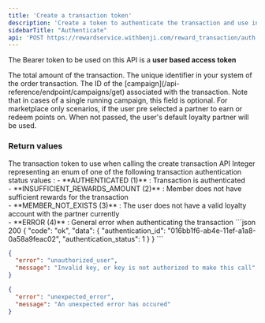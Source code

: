 ```yaml
---
title: 'Create a transaction token'
description: 'Create a token to authenticate the transaction and use in the create transaction API'
sidebarTitle: "Authenticate"
api: 'POST https://rewardservice.withbenji.com/reward_transaction/auth'
---
```


<Note>The Bearer token to be used on this API is a **user based access token**</Note>

<ParamField body="transaction_amount" type="integer" required>
  The total amount of the transaction.
</ParamField>
<ParamField body="external_transaction_id" type="string" required>
  The unique identifier in your system of the order transaction.
</ParamField>
<ParamField body="campaign_id" type="integer">
  The ID of the [campaign](/api-reference/endpoint/campaigns/get) associated with the transaction. Note that in cases of a single running campaign, this field is optional.
</ParamField>
<ParamField body="partner_id" type="integer">
  For marketplace only scenarios, if the user pre selected a partner to earn or redeem points on. When not passed, the user's default loyalty partner will be used.
</ParamField>

### Return values 
<ResponseField name="transaction_token" type="string" required>
  The transaction token to use when calling the create transaction API
</ResponseField>
<ResponseField name="authentication_status" type="integer" required>
    Integer representing an enum of one of the following transaction authentication status values : 
        <Expandable title="possible transaction authentication status values" type="enum">
            - **AUTHENTICATED (1)** : Transaction is authenticated <br/>
            - **INSUFFICIENT_REWARDS_AMOUNT (2)** : Member does not have sufficient rewards for the transaction  <br/>
            - **MEMBER_NOT_EXISTS (3)** : The user does not have a valid loyalty account with the partner currently  <br/>
            - **ERROR (4)** : General error when authenticating the transaction
        </Expandable>
    </ResponseField>

<ResponseExample>
```json 200
{
    "code": "ok",
    "data": {
        "authentication_id": "016bb1f6-ab4e-11ef-a1a8-0a58a9feac02",
        "authentication_status": 1
    }
}
```

```json 401
{
  "error": "unauthorized_user",
  "message": "Invalid key, or key is not authorized to make this call"
}
```

```json 500
{
  "error": "unexpected_error",
  "message": "An unexpected error has occured"
}
```
</ResponseExample>






